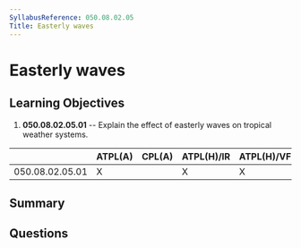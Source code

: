 ```yaml
---
SyllabusReference: 050.08.02.05
Title: Easterly waves
---
```


# Easterly waves

## Learning Objectives

1. **050.08.02.05.01** -- Explain the effect of easterly waves on tropical
   weather systems.

|                 | ATPL(A) | CPL(A) | ATPL(H)/IR | ATPL(H)/VFR | CPL(H) | IR  | CBIR(A) |
| --------------- | ------- | ------ | ---------- | ----------- | ------ | --- | ------- |
| 050.08.02.05.01 | X       |        | X          | X           |        |     |         |

## Summary

## Questions
